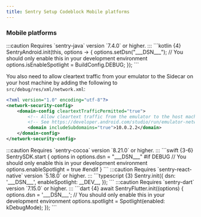 ```yaml
---
title: Sentry Setup Codeblock Mobile platforms
---
```



### Mobile platforms

<Tabs>
  <TabItem label="Android">
  :::caution
  Requires `sentry-java` version `7.4.0` or higher.
  :::
  ```kotlin {4}
  SentryAndroid.init(this, options -> {
      options.setDsn("___DSN___");
      // You should only enable this in your development environment
      options.isEnableSpotlight = BuildConfig.DEBUG;
  });
  ```

  You also need to allow cleartext traffic from your emulator to the Sidecar on your host machine by adding the following to `src/debug/res/xml/network.xml`:
  ```xml {6}
  <?xml version="1.0" encoding="utf-8"?>
  <network-security-config>
      <domain-config cleartextTrafficPermitted="true">
          <!-- Allow cleartext traffic from the emulator to the host machine -->
          <!-- See https://developer.android.com/studio/run/emulator-networking for more details -->
          <domain includeSubdomains="true">10.0.2.2</domain>
      </domain-config>
  </network-security-config>
  ```
  </TabItem>
  <TabItem label="iOS">
  :::caution
  Requires `sentry-cocoa` version `8.21.0` or higher.
  :::
  ```swift {3-6}
  SentrySDK.start { options in
      options.dsn = "___DSN___"
#if DEBUG
      // You should only enable this in your development environment
      options.enableSpotlight = true
#endif
  }
  ```
  </TabItem>
  <TabItem label="React Native">
  :::caution
  Requires `sentry-react-native` version `5.18.0` or higher.
  :::
  ```typescript {3}
  Sentry.init({
      dsn: '___DSN___',
      enableSpotlight: __DEV__,
  });
  ```
  </TabItem>
  <TabItem label="Flutter">
  :::caution
  Requires `sentry-dart` version `7.15.0` or higher.
  :::
  ```dart {4}
  await SentryFlutter.init((options) {
      options.dsn = '___DSN___';
      // You should only enable this in your development environment
      options.spotlight = Spotlight(enabled: kDebugMode);
  });
  ```
  </TabItem>
</Tabs>
